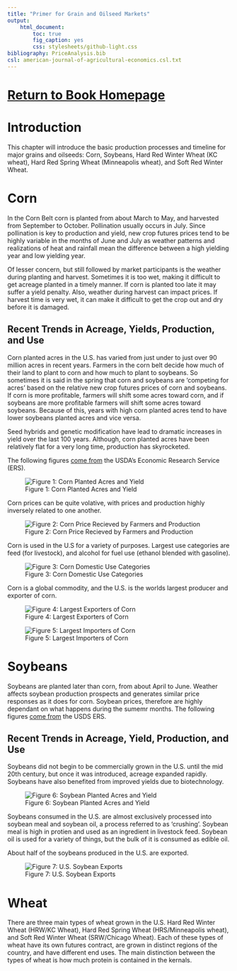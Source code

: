 ```yaml
---
title: "Primer for Grain and Oilseed Markets"
output:  
    html_document:
        toc: true
        fig_caption: yes
        css: stylesheets/github-light.css
bibliography: PriceAnalysis.bib
csl: american-journal-of-agricultural-economics.csl.txt
---
```




# [Return to Book Homepage](http://mindymallory.github.io/PriceAnalysis/)

# Introduction 

This chapter will introduce the basic production processes and timeline for major grains and oilseeds: Corn, Soybeans, Hard Red Winter Wheat (KC wheat), Hard Red Spring Wheat (Minneapolis wheat), and Soft Red Winter Wheat. 

# Corn

In the Corn Belt corn is planted from about March to May, and harvested from September to October. Pollination usually occurs in July. Since pollination is key to production and yield, new crop futures prices tend to be highly variable in the months of June and July as weather patterns and realizations of heat and rainfall mean the difference between a high yielding year and low yielding year. 

Of lesser concern, but still followed by market participants is the weather during planting and harvest. Sometimes it is too wet, making it difficult to get acreage planted in a timely manner. If corn is planted too late it may suffer a yield penalty. Also, weather during harvest can impact prices. If harvest time is very wet, it can make it difficult to get the crop out and dry before it is damaged. 

## Recent Trends in Acreage, Yields, Production, and Use

Corn planted acres in the U.S. has varied from just under to just over 90 million acres in recent years. Farmers in the corn belt decide how much of their land to plant to corn and how much to plant to soybeans. So sometimes it is said in the spring that corn and soybeans are 'competing for acres' based on the relative new crop futures prices of corn and soybeans. If corn is more profitable, farmers will shift some acres toward corn, and if soybeans are more profitable farmers will shift some acres toward soybeans. Because of this, years with high corn planted acres tend to have lower soybeans planted acres and vice versa.

Seed hybrids and genetic modification have lead to dramatic increases in yield over the last 100 years. Although, corn planted acres have been relatively flat for a very long time, production has skyrocketed. 

The following figures [come from](http://www.ers.usda.gov/topics/crops/corn/background.aspx) the USDA's Economic Research Service (ERS). 

![Figure 1: Corn Planted Acres and Yield](http://www.ers.usda.gov/ImageGen.ashx?image=/media/107021/cornplantedacresandyield.jpg&width=459)

Corn prices can be quite volative, with prices and production highly inversely related to one another. 

![Figure 2: Corn Price Recieved by Farmers and Production](http://www.ers.usda.gov/ImageGen.ashx?image=/media/521712/cornpricereceivedandproduction.jpg&width=459)


Corn is used in the U.S for a variety of purposes. Largest use categories are feed (for livestock), and alcohol for fuel use (ethanol blended with gasoline). 

![Figure 3: Corn Domestic Use Categories](http://www.ers.usda.gov/ImageGen.ashx?image=/media/521847/cornuse.jpg&width=480)

Corn is a global commodity, and the U.S. is the worlds largest producer and exporter of corn. 

![Figure 4: Largest Exporters of Corn](http://www.ers.usda.gov/ImageGen.ashx?image=/media/521905/cornexporters.jpg&width=480)

![Figure 5: Largest Importers of Corn](http://www.ers.usda.gov/ImageGen.ashx?image=/media/522027/cornimporters.jpg&width=480)


# Soybeans

Soybeans are planted later than corn, from about April to June. Weather affects soybean production prospects and generates similar price responses as it does for corn. Soybean prices, therefore are highly dependant on what happens during the sumemr months. The following figures [come from](http://www.ers.usda.gov/topics/crops/soybeans-oil-crops/background.aspx) the USDS ERS.

## Recent Trends in Acreage, Yield, Production, and Use

Soybeans did not begin to be commercially grown in the U.S. until the mid 20th century, but once it was introduced, acreage expanded rapidly. Soybeans have also benefited from improved yields due to biotechnology. 

![Figure 6: Soybean Planted Acres and Yield](http://www.ers.usda.gov/ImageGen.ashx?image=/media/106959/topicpagecharts_3765_image001.png&width=480)

Soybeans consumed in the U.S. are almost exclusively processed into soybean meal and soybean oil, a process referred to as 'crushing'. Soybean meal is high in protien and used as an ingredient in livestock feed. Soybean oil is used for a variety of things, but the bulk of it is consumed as edible oil. 

About half of the soybeans produced in the U.S. are exported. 

![Figure 7: U.S. Soybean Exports](http://www.ers.usda.gov/ImageGen.ashx?image=/media/132209/topicpagecharts_vd_19612_image001.png&width=480)

# Wheat 

There are three main types of wheat grown in the U.S. Hard Red Winter Wheat (HRW/KC Wheat), Hard Red Spring Wheat (HRS/Minneapolis wheat), and Soft Red Winter Wheat (SRW/Chicago Wheat). Each of these types of wheat have its own futures contract, are grown in distinct regions of the country, and have different end uses. The main distinction between the types of wheat is how much protein is contained in the kernals. 

## 














